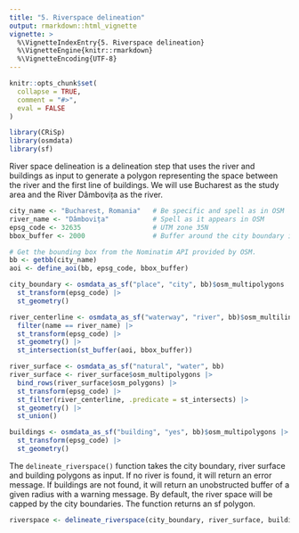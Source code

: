 ```yaml
---
title: "5. Riverspace delineation"
output: rmarkdown::html_vignette
vignette: >
  %\VignetteIndexEntry{5. Riverspace delineation}
  %\VignetteEngine{knitr::rmarkdown}
  %\VignetteEncoding{UTF-8}
---
```


```r
knitr::opts_chunk$set(
  collapse = TRUE,
  comment = "#>",
  eval = FALSE
)
```

```r
library(CRiSp)
library(osmdata)
library(sf)
```

River space delineation is a delineation step that uses the river and buildings as input to generate a polygon representing the space between the river and the first line of buildings. We will use Bucharest as the study area and the River Dâmbovița as the river.

```r
city_name <- "Bucharest, Romania"   # Be specific and spell as in OSM
river_name <- "Dâmbovița"           # Spell as it appears in OSM
epsg_code <- 32635                  # UTM zone 35N
bbox_buffer <- 2000                 # Buffer around the city boundary in meters
```

```r
# Get the bounding box from the Nominatim API provided by OSM.
bb <- getbb(city_name)
aoi <- define_aoi(bb, epsg_code, bbox_buffer)
```

```r
city_boundary <- osmdata_as_sf("place", "city", bb)$osm_multipolygons |>
  st_transform(epsg_code) |>
  st_geometry()
```

```r
river_centerline <- osmdata_as_sf("waterway", "river", bb)$osm_multilines |>
  filter(name == river_name) |>
  st_transform(epsg_code) |>
  st_geometry() |>
  st_intersection(st_buffer(aoi, bbox_buffer))

river_surface <- osmdata_as_sf("natural", "water", bb)
river_surface <- river_surface$osm_multipolygons |>
  bind_rows(river_surface$osm_polygons) |>
  st_transform(epsg_code) |>
  st_filter(river_centerline, .predicate = st_intersects) |>
  st_geometry() |>
  st_union()
```

```r
buildings <- osmdata_as_sf("building", "yes", bb)$osm_multipolygons |>
  st_transform(epsg_code) |>
  st_geometry()
```

The `delineate_riverspace()` function takes the city boundary, river surface and building polygons as input. If no river is found, it will return an error message. If buildings are not found, it will return an unobstructed buffer of a given radius with a warning message. By default, the river space will be capped by the city boundaries. The function returns an sf polygon.

```r
riverspace <- delineate_riverspace(city_boundary, river_surface, buildings)
```


